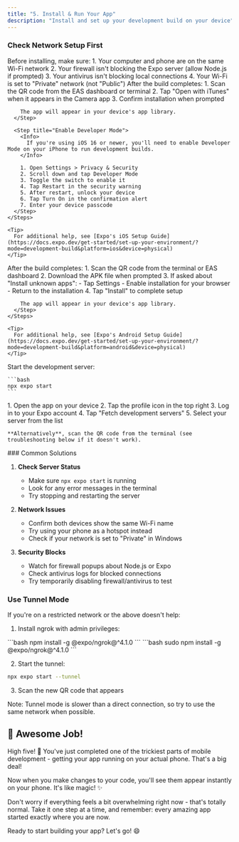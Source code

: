 ```yaml
---
title: "5. Install & Run Your App"
description: "Install and set up your development build on your device"
---
```


### Check Network Setup First

<Info>
Before installing, make sure:
1. Your computer and phone are on the same Wi-Fi network
2. Your firewall isn't blocking the Expo server (allow Node.js if prompted)
3. Your antivirus isn't blocking local connections
4. Your Wi-Fi is set to "Private" network (not "Public")
</Info>

<Tabs>
  <Tab title="iOS">
    <Steps>
      <Step title="Install the App">
        After the build completes:
        1. Scan the QR code from the EAS dashboard or terminal
        2. Tap "Open with iTunes" when it appears in the Camera app
        3. Confirm installation when prompted
            
        The app will appear in your device's app library.
      </Step>

      <Step title="Enable Developer Mode">
        <Info>
          If you're using iOS 16 or newer, you'll need to enable Developer Mode on your iPhone to run development builds.
        </Info>

        1. Open Settings > Privacy & Security
        2. Scroll down and tap Developer Mode
        3. Toggle the switch to enable it
        4. Tap Restart in the security warning
        5. After restart, unlock your device
        6. Tap Turn On in the confirmation alert
        7. Enter your device passcode
      </Step>
    </Steps>

    <Tip>
      For additional help, see [Expo's iOS Setup Guide](https://docs.expo.dev/get-started/set-up-your-environment/?mode=development-build&platform=ios&device=physical)
    </Tip>
  </Tab>

  <Tab title="Android">
    <Steps>
      <Step title="Install the App">
        After the build completes:
        1. Scan the QR code from the terminal or EAS dashboard
        2. Download the APK file when prompted
        3. If asked about "Install unknown apps":
           - Tap Settings
           - Enable installation for your browser
           - Return to the installation
        4. Tap "Install" to complete setup
            
        The app will appear in your device's app library.
      </Step>
    </Steps>

    <Tip>
      For additional help, see [Expo's Android Setup Guide](https://docs.expo.dev/get-started/set-up-your-environment/?mode=development-build&platform=android&device=physical)
    </Tip>
  </Tab>
</Tabs>

<Steps>
  <Step title="Start the Server">
    Start the development server:

    ```bash
    npx expo start
    ```
  </Step>

  <Step title="Connect Your Device">
    1. Open the app on your device
    2. Tap the profile icon in the top right
    3. Log in to your Expo account
    4. Tap "Fetch development servers"
    5. Select your server from the list

    **Alternatively**, scan the QR code from the terminal (see troubleshooting below if it doesn't work).
  </Step>
</Steps>

<Accordion title="App Not Connecting?">
  ### Common Solutions

  1. **Check Server Status**
     - Make sure `npx expo start` is running
     - Look for any error messages in the terminal
     - Try stopping and restarting the server

  2. **Network Issues**
     - Confirm both devices show the same Wi-Fi name
     - Try using your phone as a hotspot instead
     - Check if your network is set to "Private" in Windows

  3. **Security Blocks**
     - Watch for firewall popups about Node.js or Expo
     - Check antivirus logs for blocked connections
     - Try temporarily disabling firewall/antivirus to test

  ### Use Tunnel Mode
  If you're on a restricted network or the above doesn't help:

  1. Install ngrok with admin privileges:
  <Tabs>
    <Tab title="Windows">
      ```bash
      npm install -g @expo/ngrok@^4.1.0
      ```
    </Tab>
    <Tab title="macOS">
      ```bash
      sudo npm install -g @expo/ngrok@^4.1.0
      ```
    </Tab>
  </Tabs>

  2. Start the tunnel:
  ```bash
  npx expo start --tunnel
  ```

  3. Scan the new QR code that appears

  <Info>
    Note: Tunnel mode is slower than a direct connection, so try to use the same network when possible.
  </Info>
</Accordion>

## 🚀 Awesome Job!

High five! 👏 You've just completed one of the trickiest parts of mobile development - getting your app running on your actual phone. That's a big deal!

Now when you make changes to your code, you'll see them appear instantly on your phone. It's like magic! ✨

Don't worry if everything feels a bit overwhelming right now - that's totally normal. Take it one step at a time, and remember: every amazing app started exactly where you are now.

Ready to start building your app? Let's go! 😄
